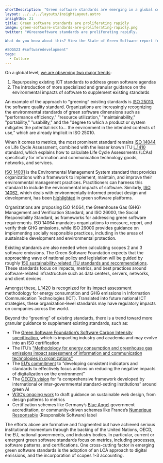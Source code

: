 ```yaml
---
shortDescription: "Green software standards are emerging in a global context."
layout: ../../../layouts/InsightLayout.astro
insightNo: 21
title: Green software standards are proliferating rapidly
image: green-software-standards-are-proliferating-rapidly.png
twitter: "#Greensoftware standards are proliferating rapidly.

What do you know about this? View the State of Green Software report for more on this insight ➡️ https://stateof.greensoftware.foundation

#SOGS23 #softwaredevelopment"
tags:
  - Culture
---
```


On a global level, [we are observing two major trends](https://link.springer.com/article/10.1365/s40702-021-00821-0):
1. Repurposing existing ICT standards to address green software agendas
2. The introduction of more specialized and granular guidance on the environmental impacts of software to supplement existing standards

An example of the approach to “greening” existing standards is [ISO 25010](https://www.iso.org/obp/ui/#iso:std:iso-iec:25010:ed-1:v1:en), the software quality standard. Organizations are increasingly recognizing the environmental standards of green software dimensions such as "performance efficiency," "resource utilization," "maintainability," "portability," "usability," and the "degree to which a product or system mitigates the potential risk to… the environment in the intended contexts of use," which are already implicit in ISO 25010.

When it comes to metrics, the most prominent standard remains [ISO 14044](https://www.iso.org/obp/ui/#iso:std:iso:14044:ed-1:v1:en) on Life Cycle Assessment, combined with the lesser known ITU [L.1410](https://www.itu.int/rec/T-REC-L.1410-201412-I) standard, which explains how to calculate Life Cycle Assessments (LCAs) specifically for information and communication technology goods, networks, and services.

[ISO 14001](https://www.iso.org/obp/ui/#iso:std:iso:14001:ed-3:v1:en) is the Environmental Management System standard that provides organizations with a framework to implement, maintain, and improve their environmental management practices. Practitioners can harness this standard to include the environmental impacts of software. Similarly, [ISO 14062](https://www.iso.org/standard/33020.html), which deals with environmentally-informed product design and development, has been [highlighted](https://github.com/supertanuki/numeriqueEcoResponsable#normes-et-labels) in green software platforms.

Organizations are proposing ISO 14064, the Greenhouse Gas (GHG) Management and Verification Standard, and ISO 26000, the Social Responsibility Standard, as frameworks for addressing green software requirements. ISO 14064 mandates organizations to measure, report, and verify their GHG emissions, while ISO 26000 provides guidance on implementing socially responsible practices, including in the areas of sustainable development and environmental protection.

Existing standards are also needed when calculating scopes 2 and 3 software emissions. The Green Software Foundation expects that the approaching wave of national policy and legislation will be guided by roughly [150 sustainability-related ITU standards and recommendations](https://www.itu.int/net/ITU-T/lists/standards.aspx). These standards focus on impacts, metrics, and best practices around software-related infrastructure such as data centers, servers, networks, and client devices.

Amongst these, [L.1420](https://www.itu.int/rec/T-REC-L.1420/en) is recognized for its impact assessment methodology for energy consumption and GHG emissions in Information Communication Technologies (ICT). Translated into future national ICT strategies, these organization-level standards may have regulatory impacts on companies across the world.

Beyond the “greening” of existing standards, there is a trend toward more granular guidance to supplement existing standards, such as:
* The [Green Software Foundation’s Software Carbon Intensity specification](https://github.com/Green-Software-Foundation/software_carbon_intensity), which is impacting industry and academia and may evolve into an ISO certification
* The ITU’s ["Methodology for energy consumption and greenhouse gas emissions impact assessment of information and communication technologies in organizations"](https://www.itu.int/ITU-T/workprog/wp_item.aspx?isn=17738)
* The [EU’s commitment](https://data.consilium.europa.eu/doc/document/ST-13957-2020-INIT/en/pdf) to “developing consistent indicators and standards to effectively focus actions on reducing the negative impacts of digitalization on the environment”
* The [OECD’s vision](https://www.oecd-ilibrary.org/docserver/7babf571-en.pdf) for “a comprehensive framework developed by international or inter-governmental standard-setting institutions” around green AI
* [W3C’s ongoing work](https://www.w3.org/community/sustyweb/) to draft guidance on sustainable web design, from design patterns to metrics
* Certification schemes like Germany’s [Blue Angel](https://www.blauer-engel.de/en/certification) government accreditation, or community-driven schemes like France’s [Numerique Responsable](https://label-nr.fr/) (Responsible Software) label

The efforts above are formative and fragmented but have achieved serious institutional momentum through the backing of the United Nations, OECD, the EU, national governments, and industry bodies. In particular, current or emergent green software standards focus on metrics, including processes, software patterns, and certifications. One cross-cutting factor in emerging green software standards is the adoption of an LCA approach to digital emissions, and the incorporation of scopes 1-3 accounting.
